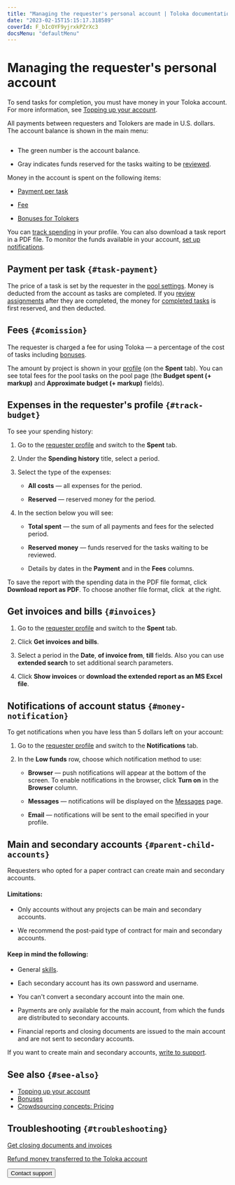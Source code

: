 ```yaml
---
title: "Managing the requester's personal account | Toloka documentation"
date: "2023-02-15T15:15:17.318589"
coverId: F_bIcOYF9yjrxkPZrXc3
docsMenu: "defaultMenu"
---
```



# Managing the requester's personal account

To send tasks for completion, you must have money in your Toloka account. For more information, see [Topping up your account](/docs/guide/refill).

All payments between requesters and Tolokers are made in U.S. dollars. The account balance is shown in the main menu:

<Image width="449px" withBackground imageId="1675426586643" alt="" />

- The green number is the account balance.

- Gray indicates funds reserved for the tasks waiting to be [reviewed](/docs/glossary#assignment-review).

Money in the account is spent on the following items:

- [Payment per task](#task-payment)

- [Fee](#comission)

- [Bonuses for Tolokers](/docs/guide/bonus)

You can [track spending](#track-budget) in your profile. You can also download a task report in a PDF file. To monitor the funds available in your account, [set up notifications](#money-notification).

## Payment per task `{#task-payment}`

The price of a task is set by the requester in the [pool settings](/docs/glossary#pool). Money is deducted from the account as tasks are completed. If you [review assignments](/docs/guide/accept) after they are completed, the money for [completed tasks](/docs/glossary#completed-tasks) is first reserved, and then deducted.

## Fees `{#comission}`
The requester is charged a fee for using Toloka — a percentage of the cost of tasks including [bonuses](/docs/guide/bonus).

The amount by project is shown in your [profile](https://platform.toloka.ai/requester/profile) (on the **Spent** tab). You can see total fees for the pool tasks on the pool page (the **Budget spent (+ markup)** and **Approximate budget (+ markup)** fields).

## Expenses in the requester's profile `{#track-budget}`

To see your spending history:

1. Go to the [requester profile](https://platform.toloka.ai/requester/profile) and switch to the **Spent** tab.

1. Under the **Spending history** title, select a period.

1. Select the type of the expenses:

    - **All costs** —  all expenses for the period.

    - **Reserved** — reserved money for the period.

1. In the section below you will see:

    - **Total spent** — the sum of all payments and fees for the selected period.

    - **Reserved money** — funds reserved for the tasks waiting to be reviewed.

    - Details by dates in the **Payment** and in the **Fees** columns.

<Note mode="note" title="Note">

To save the report with the spending data in the PDF file format, click **Download report as PDF**. To choose another file format, click <img src="https://tlkfrontprod.azureedge.net/portal-production/static/uploaded/images/1675425179291/1675425179291_original_svg.svg" alt="" /> at the right.

</Note>

## Get invoices and bills `{#invoices}`
1. Go to the [requester profile](https://platform.toloka.ai/requester/profile) and switch to the **Spent** tab.

1. Click **Get invoices and bills**.

1. Select a period in the **Date**, **of invoice from**, **till** fields. Also you can use **extended search** to set additional search parameters.

1. Click **Show invoices** or **download the extended report as an MS Excel file**.

## Notifications of account status `{#money-notification}`

To get notifications when you have less than 5 dollars left on your account:

1. Go to the [requester profile](https://platform.toloka.ai/requester/profile) and switch to the **Notifications** tab.

1. In the **Low funds** row, choose which notification method to use:

    - **Browser** — push notifications will appear at the bottom of the screen. To enable notifications in the browser, click **Turn on** in the **Browser** column.

    - **Messages** — notifications will be displayed on the [Messages](https://platform.toloka.ai/requester/messages) page.

    - **Email** — notifications will be sent to the email specified in your profile.

## Main and secondary accounts `{#parent-child-accounts}`

Requesters who opted for a paper contract can create main and secondary accounts.

#### Limitations:

- Only accounts without any projects can be main and secondary accounts.

- We recommend the post-paid type of contract for main and secondary accounts.

#### Keep in mind the following:

- General [skills](/docs/glossary#skill).

- Each secondary account has its own password and username.

- You can't convert a secondary account into the main one.

- Payments are only available for the main account, from which the funds are distributed to secondary accounts.

- Financial reports and closing documents are issued to the main account and are not sent to secondary accounts.

If you want to create main and secondary accounts, [write to support](/docs/guide/troubleshooting/support?form-source=guide-budget).

## See also `{#see-also}`

- [Topping up your account](/docs/guide/refill)
- [Bonuses](/docs/guide/bonus)
- [Crowdsourcing concepts: Pricing](https://toloka.ai/knowledgebase/pricing/)

## Troubleshooting `{#troubleshooting}`

<TroubleshootingAmountGreaterThanPlanned/>

<FaqHowLongPayingInvoiceTake/>

<FaqCurrencyExchangeRate/>

<FaqAddMoney/>

<FaqDownloadPdf/>

[Get closing documents and invoices](/docs/guide/troubleshooting/support?form-source=guide-budget)

[Refund money transferred to the Toloka account](/docs/guide/troubleshooting/support?form-source=guide-budget)

<Button themeColor="light" view="default" size="l" type="link" url="/docs/guide/troubleshooting/support?form-source=guide-budget">Contact support</Button>
